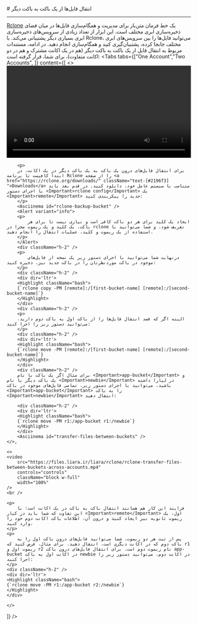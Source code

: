 

<Layout>
<Head>
<title>مستندات انتقال باکت به باکت - لیارا</title>
</Head>
# انتقال فایل‌ها از یک باکت به باکت دیگر
<hr className="mb-2" />

<a href="https://rclone.org/" className="text-[#2196f3] ">Rclone</a> یک خط فرمان متن‌باز برای مدیریت و همگام‌سازی فایل‌ها در میان فضای ذخیره‌سازی ابری مختلف است. این ابزار از تعداد زیادی از سرویس‌های ذخیره‌سازی ابری  بسیاری دیگر پشتیبانی می‌کند. با Rclone، می‌توانید فایل‌ها را بین سرویس‌های ابری مختلف جابجا کرده، پشتیبان‌گیری کنید و همگام‌سازی انجام دهید.
در ادامه، مستندات مربوط به انتقال فایل از یک باکت به باکت دیگر (هم در یک اکانت مشترک و هم در دو اکانت متفاوت)، برای شما، قرار گرفته است:
<Tabs 
    tabs={["One Account","Two Accounts", ]} 
    content={[
    <>
        <video
        src="https://files.liara.ir/liara/rclone/rclone-transfer-files-between-buckets.mp4"
        controls="controls"
        className="block w-full"
        width="100%"
        />
        <br />

        <p>
        برای انتقال فایل‌های درون یک باکت به یک باکت دیگر در یک اکانت، در ابتدا کافیست تا برنامه Rclone را از صفحه <a href="https://rclone.org/downloads/" className="text-[#2196f3] ">Downloads</a> متناسب با سیستم عامل خود، دانلود کنید. در قدم بعد باید با اجرای دستور <Important>rclone config</Important> یک <Important>remote</Important> جدید را پیکربندی کنید:
        </p>
        <Asciinema id="rclone-backup-bucket" />
        <Alert variant="info">
        <p>
            ایجاد یک کلید برای هر دو باکت کافی است و نیازی نیست تا برای هر باکت، یک کلید و یک ریموت مجزا در rclone تعریف شود. و شما می‌توانید با استفاده از یک ریموت و کلید، عملیات انتقال را انجام دهید.
        </p>
        </Alert>
        <div className="h-2" />
        <p>
            درنهایت شما می‌توانید با اجرای دستور زیر یک نسخه از فایل‌های موجود در باکت موردنظرتان را در باکت جدید نیز، ذخیره کنید:
        </p>
        <div className="h-2" />
        <div dir='ltr'>
        <Highlight className="bash">
        {`rclone copy -PM [remote]:/[first-bucket-name] [remote]:/[second-bucket-name]`}
        </Highlight>
        </div>
        <div className="h-2" />
        <p>
        البته اگر که قصد انتقال فایل‌ها را از باکت اول به باکت دوم دارید، می‌توانید دستور زیر را اجرا کنید:
        </p>
        <div className="h-2" />
        <div dir='ltr'>
        <Highlight className="bash">
        {`rclone move -PM [remote]:/[first-bucket-name] [remote]:/[second-bucket-name]`}
        </Highlight>
        </div>
        <div className="h-2" />
        برای مثال اگر یک باکت با نام <Important>app-bucket</Important> و یک باکت دیگر با نام <Important>newbie</Important> در لیارا داشته باشید، می‌توانید با اجرای دستور زیر، تمامی فایل‌های موجود در باکت <Important>app-bucket</Important> را به باکت <Important>newbie</Important> انتقال دهید:
        
        <div className="h-2" />
        <div dir='ltr'>
        <Highlight className="bash">
        {`rclone move -PM r1:/app-bucket r1:/newbie`}
        </Highlight>
        </div>
        <Asciinema id="transfer-files-between-buckets" />
    </>,

    <>
    <video
        src="https://files.liara.ir/liara/rclone/rclone-transfer-files-between-buckets-across-accounts.mp4"
        controls="controls"
        className="block w-full"
        width="100%"
    />
    <br />

    <p>
        فرایند این کار هم همانند انتقال باکت به باکت در یک اکانت است؛ با این تفاوت که شما باید در کنار <Important>remote</Important> اول، یک ریموت ثانویه نیز ایجاد کنید و درون آن، اطلاعات باکت اکانت دوم خود را وارد کنید.
    </p>
    <p>
        پس از ثبت هر دو ریموت، شما می‌توانید فایل‌های درون باکت اول را به باکت دوم که در اکانت دیگری است، انتقال دهید. برای مثال، فرض کنید که r1 ریموت اول و r2 نام ریموت دوم است. برای انتقال فایل‌های درون باکت app-bucket در اکانت اول به باکت newbie در اکانت دوم، می‌توانید دستور زیر را اجرا کنید:
    </p>
    <div className="h-2" />
    <div dir='ltr'>
    <Highlight className="bash">
    {`rclone move -PM r1:/app-bucket r2:/newbie`}
    </Highlight>
    </div>

    </>
]} 
/>


</Layout>